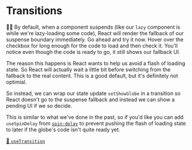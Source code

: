 # Transitions

👨‍💼 By default, when a component suspends (like our `lazy` component is while
we're lazy-loading some code), React will render the fallback of our suspense
boundary immediately. Go ahead and try it now. Hover over the checkbox for long
enough for the code to load and then check it. You'll notice even though the
code is ready to go, it still shows our fallback UI.

The reason this happens is React wants to help us avoid a flash of loading
state. So React will actually wait a little bit before switching from the
fallback to the real content. This is a good default, but it's definitely not
optimial.

So instead, we can wrap our state update `setShowGlobe` in a transition so React
doesn't go to the suspense fallback and instead we can show a pending UI if we
so decide.

This is similar to what we've done in the past, so if you'd like you can add
`useSpinDelay` from [`spin-delay`](https://npm.im/spin-delay) to prevent pushing
the flash of loading state to later if the globe's code isn't quite ready yet.

[📜 `useTransition`](https://react.dev/reference/react/useTransition)

